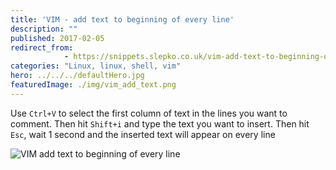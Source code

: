 ```yaml
---
title: 'VIM - add text to beginning of every line'
description: ""
published: 2017-02-05
redirect_from:
            - https://snippets.slepko.co.uk/vim-add-text-to-beginning-of-every-line/
categories: "Linux, linux, shell, vim"
hero: ../../../defaultHero.jpg
featuredImage: ./img/vim_add_text.png
---
```

Use `Ctrl+V` to select the first column of text in the lines you want to comment. Then hit `Shift+i` and type the text you want to insert. Then hit `Esc`, wait 1 second and the inserted text will appear on every line

![VIM add text to beginning of every line ](./img/wp-content-uploads-2017-02-vim-add.gif)
